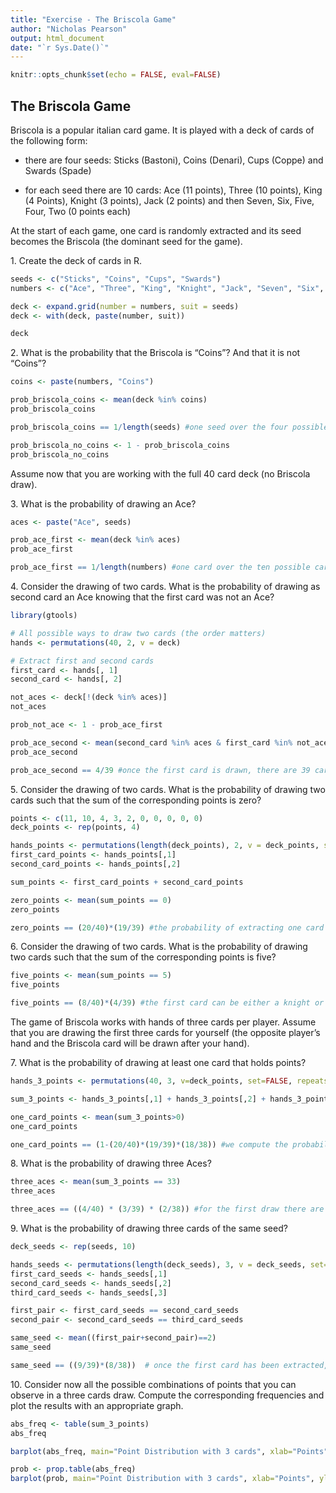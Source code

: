 ---
title: "Exercise - The Briscola Game"
author: "Nicholas Pearson"
output: html_document
date: "`r Sys.Date()`"
---

```{r setup, include=FALSE}
knitr::opts_chunk$set(echo = FALSE, eval=FALSE)
```

## The Briscola Game

Briscola is a popular italian card game. It is played with a deck of cards of the following form: \

- there are four seeds: Sticks (Bastoni), Coins (Denari), Cups (Coppe) and Swards (Spade) \

- for each seed there are 10 cards: Ace (11 points), Three (10 points), King (4 Points), Knight (3 points), Jack (2 points) and then Seven, Six, Five, Four, Two (0 points each) \ 

At the start of each game, one card is randomly extracted and its seed becomes the Briscola (the dominant seed for the game).

1\. Create the deck of cards in R.

```{r}
seeds <- c("Sticks", "Coins", "Cups", "Swards")
numbers <- c("Ace", "Three", "King", "Knight", "Jack", "Seven", "Six", "Five", "Four", "Two")

deck <- expand.grid(number = numbers, suit = seeds)
deck <- with(deck, paste(number, suit))

deck
```


2\. What is the probability that the Briscola is "Coins"? And that it is not "Coins"?

```{r}
coins <- paste(numbers, "Coins")

prob_briscola_coins <- mean(deck %in% coins)
prob_briscola_coins

prob_briscola_coins == 1/length(seeds) #one seed over the four possible ones

prob_briscola_no_coins <- 1 - prob_briscola_coins
prob_briscola_no_coins

```


Assume now that you are working with the full 40 card deck (no Briscola draw).

3\. What is the probability of drawing an Ace?
```{r}
aces <- paste("Ace", seeds)

prob_ace_first <- mean(deck %in% aces)
prob_ace_first

prob_ace_first == 1/length(numbers) #one card over the ten possible cards (for each seed)
```


4\. Consider the drawing of two cards. What is the probability of drawing as second card an Ace knowing that the first card was not an Ace?
```{r}
library(gtools)

# All possible ways to draw two cards (the order matters)
hands <- permutations(40, 2, v = deck)

# Extract first and second cards
first_card <- hands[, 1]
second_card <- hands[, 2]

not_aces <- deck[!(deck %in% aces)]
not_aces

prob_not_ace <- 1 - prob_ace_first

prob_ace_second <- mean(second_card %in% aces & first_card %in% not_aces)/prob_not_ace
prob_ace_second

prob_ace_second == 4/39 #once the first card is drawn, there are 39 cards left in the deck and the aces are still 4

```

5\. Consider the drawing of two cards. What is the probability of drawing two cards such that the sum of the corresponding points is zero?
```{r}

points <- c(11, 10, 4, 3, 2, 0, 0, 0, 0, 0)
deck_points <- rep(points, 4)

hands_points <- permutations(length(deck_points), 2, v = deck_points, set=FALSE, repeats.allowed = FALSE)
first_card_points <- hands_points[,1]
second_card_points <- hands_points[,2]

sum_points <- first_card_points + second_card_points

zero_points <- mean(sum_points == 0)
zero_points

zero_points == (20/40)*(19/39) #the probability of extracting one card that does not hold point is 20/40 (half of the deck), then the second draw is over 39 cards and those not holding points are 20-1=19
```

6\. Consider the drawing of two cards. What is the probability of drawing two cards such that the sum of the corresponding points is five?
```{r}
five_points <- mean(sum_points == 5)
five_points

five_points == (8/40)*(4/39) #the first card can be either a knight or a jack (8 cards in total) over the 40 possible ones. Once the card has been extracted, only the 4 cards of the other figure are available (over 39)
```

The game of Briscola works with hands of three cards per player. Assume that you are drawing the first three cards for yourself (the opposite player's hand and the Briscola card will be drawn after your hand).


7\. What is the probability of drawing at least one card that holds points?
```{r}

hands_3_points <- permutations(40, 3, v=deck_points, set=FALSE, repeats.allowed = FALSE)

sum_3_points <- hands_3_points[,1] + hands_3_points[,2] + hands_3_points[,3]

one_card_points <- mean(sum_3_points>0)
one_card_points

one_card_points == (1-(20/40)*(19/39)*(18/38)) #we compute the probability of getting three cards with zero points (as above)

```

8\. What is the probability of drawing three Aces?
```{r}
three_aces <- mean(sum_3_points == 33)
three_aces

three_aces == ((4/40) * (3/39) * (2/38)) #for the first draw there are 4 aces over 40 cards. If one Ace is extracted, there are 3 aces remaining over 29 cards and - in the third draw - there are 2 aces over 38 cards

```

9\. What is the probability of drawing three cards of the same seed?
```{r}
deck_seeds <- rep(seeds, 10)

hands_seeds <- permutations(length(deck_seeds), 3, v = deck_seeds, set=FALSE, repeats.allowed = FALSE)
first_card_seeds <- hands_seeds[,1]
second_card_seeds <- hands_seeds[,2]
third_card_seeds <- hands_seeds[,3]

first_pair <- first_card_seeds == second_card_seeds
second_pair <- second_card_seeds == third_card_seeds

same_seed <- mean((first_pair+second_pair)==2)
same_seed

same_seed == ((9/39)*(8/38))  # once the first card has been extracted, there remain 9 cards of the same seed over 39 cards, and at the third extraction there will be 8 cards remaining of that seed over 38 cards

```

10\. Consider now all the possible combinations of points that you can observe in a three cards draw. Compute the corresponding frequencies and plot the results with an appropriate graph.
```{r}
abs_freq <- table(sum_3_points)
abs_freq 

barplot(abs_freq, main="Point Distribution with 3 cards", xlab="Points", ylab="Frequency", col ="steelblue")

prob <- prop.table(abs_freq)
barplot(prob, main="Point Distribution with 3 cards", xlab="Points", ylab="Probability", col ="steelblue")


```
